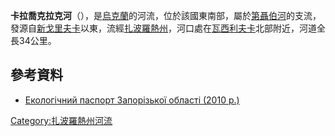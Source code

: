 '''卡拉喬克拉克河'''（{{lang-uk|Карачокрак}}），是[[烏克蘭|烏克蘭]]的河流，位於該國東南部，屬於[[第聶伯河|第聶伯河]]的支流，發源自[[新戈里夫卡|新戈里夫卡]]以東，流經[[扎波羅熱州|扎波羅熱州]]，河口處在[[瓦西利夫卡|瓦西利夫卡]]北部附近，河道全長34公里。

==參考資料==
* [https://archive.is/20121222114905/www.menr.gov.ua/content/article/5981 Екологічний паспорт Запорізької області (2010 p.)]

{{DEFAULTSORT:Карачокрак}}
[[Category:扎波羅熱州河流|Category:扎波羅熱州河流]]


{{Ukraine-river-stub}}